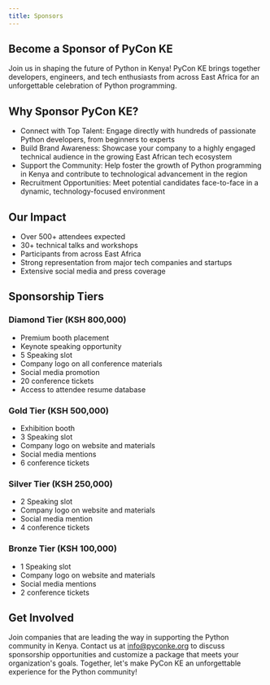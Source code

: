 ```yaml
---
title: Sponsors
---
```


## Become a Sponsor of PyCon KE

Join us in shaping the future of Python in Kenya! PyCon KE brings together developers, engineers, and tech enthusiasts from across East Africa for an unforgettable celebration of Python programming.

## Why Sponsor PyCon KE?

- Connect with Top Talent: Engage directly with hundreds of passionate Python developers, from beginners to experts
- Build Brand Awareness: Showcase your company to a highly engaged technical audience in the growing East African tech ecosystem
- Support the Community: Help foster the growth of Python programming in Kenya and contribute to technological advancement in the region
- Recruitment Opportunities: Meet potential candidates face-to-face in a dynamic, technology-focused environment

## Our Impact

- Over 500+ attendees expected
- 30+ technical talks and workshops
- Participants from across East Africa
- Strong representation from major tech companies and startups
- Extensive social media and press coverage

## Sponsorship Tiers

### Diamond Tier (KSH 800,000)

- Premium booth placement
- Keynote speaking opportunity
- 5 Speaking slot
- Company logo on all conference materials
- Social media promotion
- 20 conference tickets
- Access to attendee resume database

### Gold Tier (KSH 500,000)

- Exhibition booth
- 3 Speaking slot
- Company logo on website and materials
- Social media mentions
- 6 conference tickets

### Silver Tier (KSH 250,000)

- 2 Speaking slot
- Company logo on website and materials
- Social media mention
- 4 conference tickets

### Bronze Tier (KSH 100,000)

- 1 Speaking slot
- Company logo on website and materials
- Social media mentions
- 2 conference tickets

## Get Involved

Join companies that are leading the way in supporting the Python community in Kenya. Contact us at [info@pyconke.org](mailto:info@pyconke.org) to discuss sponsorship opportunities and customize a package that meets your organization's goals.
Together, let's make PyCon KE an unforgettable experience for the Python community!

<Sponsors />
